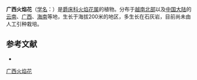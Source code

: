 {{Speciesbox
| name = 广西火焰花
| status = 
| status_system = 
| image = 
| genus = Phlogacanthus
| species = colaniae
| authority = R. Ben.
}}

'''广西火焰花'''（[[学名|学名]]：{{lang|la|''Phlogacanthus colaniae''}}）是[[爵床科|爵床科]][[火焰花属|火焰花属]]的植物。分布于[[越南北部|越南北部]]以及[[中国大陆|中国大陆]]的[[云南|云南]]、[[广西|广西]]、[[海南|海南]]等地，生长于海拔200米的地区，多生长在石灰岩，目前尚未由人工引种栽培。

== 参考文献 ==
<div class="references-small">
* {{cite web| url =http://www.bioinfo.cn/db05/KmzwSpecies.php?action=view&id=609| title =广西火焰花| work =《中国高等植物数据库全库》| publisher =中国科学院微生物研究所| author =昆明植物研究所| accessdate =2009-02-21| archive-date =2018-06-28| archive-url =https://web.archive.org/web/20180628204035/http://www.bioinfo.cn/db05/KmzwSpecies.php?action=view| dead-url =yes}}
</div>
{{Taxonbar|from=Q11062465}}

[[Category:火焰花属|广西火焰花]]


{{植物小作品}}